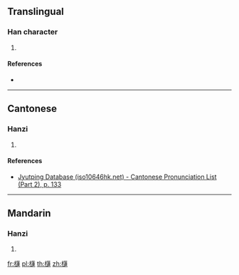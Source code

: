 {{character info/new}}
==Translingual==

===Han character===
{{Han char|rn=75|rad=木|as=15|sn=19|four=|canj=DYTJ,XXDYT|ids=⿰木⿺連艹}}

# {{defn|Han|sort=木15}}

====References====
* {{Han ref|kx=0561.111|dkj=15841|hdz=21299.031|uh=6AE3|ud=27363}}

----

==Cantonese==

===Hanzi===
{{yue-hanzi|jyut=[[lin4]]|y=lin4}}

# {{defn|lang=yue|sort=木15}}

====References====
*[http://www.iso10646hk.net/jp/document/download.jsp Jyutping Database (iso10646hk.net) - Cantonese Pronunciation List (Part 2), p. 133]

----

==Mandarin==

===Hanzi===
{{cmn-hanzi|pin=[[lián]] ([[lian2]])|wg=lien<sup>2</sup>}}

# {{defn|lang=cmn|sort=木15}}

[[fr:櫣]]
[[pl:櫣]]
[[th:櫣]]
[[zh:櫣]]